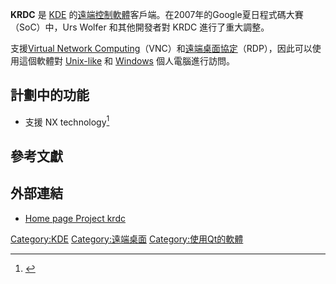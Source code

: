 {{NoteTA|G1=IT}}
{{Infobox software
| logo             = File:KRDC icon.svg
| logo_size        = 70px
| screenshot       = File:Krdc 20070608 1.png
| screenshot_size  = 250px
| caption          = Screenshot of KRDC
| name             = KRDC
| developer        = Urs Wolfer 和其他開發者
| operating system = [[unix-like|unix-like]]、Win32
| genre            = [[遠端控制軟體|遠端控制軟體]]
| license          = [[GNU_General_Public_License|GNU General Public License]]
| website          = http://uwolfer.fwo.ch/blog/
}}

'''KRDC''' 是 [[KDE|KDE]] 的[[遠端控制軟體|遠端控制軟體]]客戶端。在2007年的Google夏日程式碼大賽（SoC）中，Urs Wolfer 和其他開發者對 KRDC 進行了重大調整。

支援[[VNC|Virtual Network Computing]]（VNC）和[[遠端桌面協定|遠端桌面協定]]（RDP），因此可以使用這個軟體對 [[Unix-like|Unix-like]] 和 [[Microsoft_Windows|Windows]] 個人電腦進行訪問。

==計劃中的功能==
* 支援 NX technology<ref>{{Cite web |url=http://techbase.kde.org/Schedules/KDE4/4.3_Feature_Plan#kdenetwork |title='Schedules/KDE4/4.3 Feature Plan' |accessdate=2010-08-22 |archive-date=2020-11-28 |archive-url=https://web.archive.org/web/20201128233250/https://techbase.kde.org/Schedules/KDE4/4.3_Feature_Plan#kdenetwork |dead-url=no }}</ref>

==參考文獻==
{{reflist}}

==外部連結==
* [http://www.ohloh.net/p/krdc/ Home page Project krdc] {{Wayback|url=http://www.ohloh.net/p/krdc/ |date=20121103083221 }}

{{KDE}}

[[Category:KDE|Category:KDE]]
[[Category:遠端桌面|Category:遠端桌面]]
[[Category:使用Qt的軟體|Category:使用Qt的軟體]]